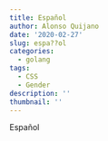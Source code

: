 ```yaml
---
title: Español
author: Alonso Quijano
date: '2020-02-27'
slug: espa??ol
categories:
  - golang
tags:
  - CSS
  - Gender
description: ''
thumbnail: ''
---
```


Español